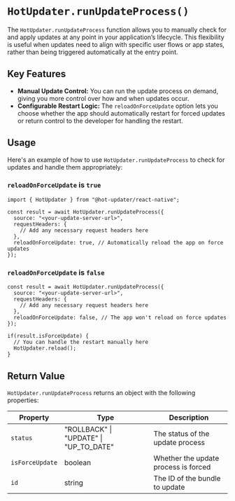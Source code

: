 # `HotUpdater.runUpdateProcess()`

The `HotUpdater.runUpdateProcess` function allows you to manually check for and apply updates at any point in your application’s lifecycle. This flexibility is useful when updates need to align with specific user flows or app states, rather than being triggered automatically at the entry point.


## Key Features

- **Manual Update Control:** You can run the update process on demand, giving you more control over how and when updates occur.
- **Configurable Restart Logic:** The `reloadOnForceUpdate` option lets you choose whether the app should automatically restart for forced updates or return control to the developer for handling the restart.

## Usage

Here's an example of how to use `HotUpdater.runUpdateProcess` to check for updates and handle them appropriately:


### `reloadOnForceUpdate` is `true`
```tsx
import { HotUpdater } from "@hot-updater/react-native";

const result = await HotUpdater.runUpdateProcess({
  source: "<your-update-server-url>",
  requestHeaders: {
    // Add any necessary request headers here
  },
  reloadOnForceUpdate: true, // Automatically reload the app on force updates
});
```

### `reloadOnForceUpdate` is `false`
```tsx
const result = await HotUpdater.runUpdateProcess({
  source: "<your-update-server-url>",
  requestHeaders: {
    // Add any necessary request headers here
  },
  reloadOnForceUpdate: false, // The app won't reload on force updates
});

if(result.isForceUpdate) {
  // You can handle the restart manually here
  HotUpdater.reload();
}
```

## Return Value

`HotUpdater.runUpdateProcess` returns an object with the following properties:

| Property | Type | Description |
|----------|-------------|-------------|
| `status` | "ROLLBACK" \| "UPDATE" \| "UP_TO_DATE" | The status of the update process |
| `isForceUpdate` | boolean | Whether the update process is forced |
| `id` | string | The ID of the bundle to update |